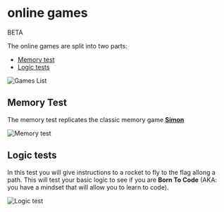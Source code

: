 # online games
<span class="badge badge-warning">BETA</span>

The online games are split into two parts:
- [Memory test](#memory-test)
- [Logic tests](#logic-tests)

![Games List](/images/wiki/online-games/list.png)

## Memory Test

The memory test replicates the classic memory game **[Simon](https://en.wikipedia.org/wiki/Simon_%28game%29)**

![Memory test](/images/wiki/online-games/memory.png)

## Logic tests

In this test you will give instructions to a rocket to fly to the flag allong a path. This will test your basic logic to see if you are **Born To Code** (AKA: you have a mindset that will allow you to learn to code).

![Logic test](/images/wiki/online-games/logic.png)